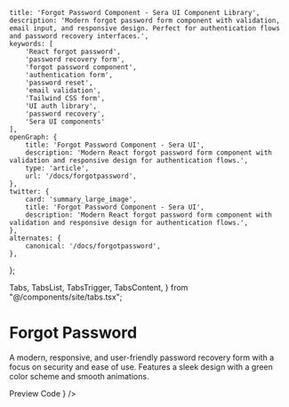     title: 'Forgot Password Component - Sera UI Component Library',
    description: 'Modern forgot password form component with validation, email input, and responsive design. Perfect for authentication flows and password recovery interfaces.',
    keywords: [
        'React forgot password',
        'password recovery form',
        'forgot password component',
        'authentication form',
        'password reset',
        'email validation',
        'Tailwind CSS form',
        'UI auth library',
        'password recovery',
        'Sera UI components'
    ],
    openGraph: {
        title: 'Forgot Password Component - Sera UI',
        description: 'Modern React forgot password form component with validation and responsive design for authentication flows.',
        type: 'article',
        url: '/docs/forgotpassword',
    },
    twitter: {
        card: 'summary_large_image',
        title: 'Forgot Password Component - Sera UI',
        description: 'Modern React forgot password form component with validation and responsive design for authentication flows.',
    },
    alternates: {
        canonical: '/docs/forgotpassword',
    },
};

  Tabs,
  TabsList,
  TabsTrigger,
  TabsContent,
} from "@/components/site/tabs.tsx";

<AI dir="left"/>

# Forgot Password
A modern, responsive, and user-friendly password recovery form with a focus on security and ease of use. Features a sleek design with a green color scheme and smooth animations.

<Tabs defaultValue="preview" className="">
  <TabsList>
    <TabsTrigger value="preview">Preview</TabsTrigger>
    <TabsTrigger value="code">Code</TabsTrigger>
  </TabsList>
  <TabsContent value="preview">
    <ComponentRenderer component={<ForgotPassword />} />
  </TabsContent>
  <TabsContent value="code">
    <CodeBlock filePath="src/app/docs/forgotpassword/forgotpassword.tsx" />
  </TabsContent>
</Tabs>

